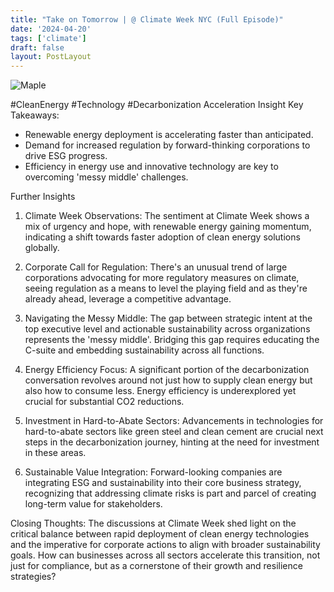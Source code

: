 ```yaml
---
title: "Take on Tomorrow | @ Climate Week NYC (Full Episode)"
date: '2024-04-20'
tags: ['climate']
draft: false
layout: PostLayout
---
```


<div className="flex justify-center">
  <div className="my-1 w-full px-2 xl:my-1 xl:w-1/2 xl:px-2">
    <img src="https://img.youtube.com/vi/R5xVTXQhtjY/0.jpg" alt="Maple" className="mx-auto h-58 w-auto" />
  </div>
</div>

#CleanEnergy #Technology #Decarbonization Acceleration Insight
Key Takeaways:
- Renewable energy deployment is accelerating faster than anticipated.
- Demand for increased regulation by forward-thinking corporations to drive ESG progress.
- Efficiency in energy use and innovative technology are key to overcoming 'messy middle' challenges.

Further Insights
1. Climate Week Observations:
The sentiment at Climate Week shows a mix of urgency and hope, with renewable energy gaining momentum, indicating a shift towards faster adoption of clean energy solutions globally.

2. Corporate Call for Regulation:
There's an unusual trend of large corporations advocating for more regulatory measures on climate, seeing regulation as a means to level the playing field and as they're already ahead, leverage a competitive advantage.

3. Navigating the Messy Middle:
The gap between strategic intent at the top executive level and actionable sustainability across organizations represents the 'messy middle'. Bridging this gap requires educating the C-suite and embedding sustainability across all functions.

4. Energy Efficiency Focus:
A significant portion of the decarbonization conversation revolves around not just how to supply clean energy but also how to consume less. Energy efficiency is underexplored yet crucial for substantial CO2 reductions.

5. Investment in Hard-to-Abate Sectors:
Advancements in technologies for hard-to-abate sectors like green steel and clean cement are crucial next steps in the decarbonization journey, hinting at the need for investment in these areas.

6. Sustainable Value Integration:
Forward-looking companies are integrating ESG and sustainability into their core business strategy, recognizing that addressing climate risks is part and parcel of creating long-term value for stakeholders.

Closing Thoughts:
The discussions at Climate Week shed light on the critical balance between rapid deployment of clean energy technologies and the imperative for corporate actions to align with broader sustainability goals. How can businesses across all sectors accelerate this transition, not just for compliance, but as a cornerstone of their growth and resilience strategies?
